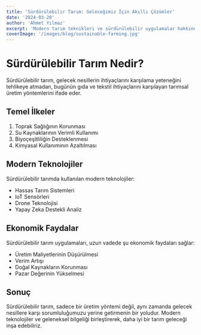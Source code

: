 ```yaml
---
title: 'Sürdürülebilir Tarım: Geleceğimiz İçin Akıllı Çözümler'
date: '2024-03-20'
author: 'Ahmet Yılmaz'
excerpt: 'Modern tarım teknikleri ve sürdürülebilir uygulamalar hakkında detaylı bir inceleme.'
coverImage: '/images/blog/sustainable-farming.jpg'
---
```


# Sürdürülebilir Tarım Nedir?

Sürdürülebilir tarım, gelecek nesillerin ihtiyaçlarını karşılama yeteneğini tehlikeye atmadan, bugünün gıda ve tekstil ihtiyaçlarını karşılayan tarımsal üretim yöntemlerini ifade eder.

## Temel İlkeler

1. Toprak Sağlığının Korunması
2. Su Kaynaklarının Verimli Kullanımı
3. Biyoçeşitliliğin Desteklenmesi
4. Kimyasal Kullanımının Azaltılması

## Modern Teknolojiler

Sürdürülebilir tarımda kullanılan modern teknolojiler:

- Hassas Tarım Sistemleri
- IoT Sensörleri
- Drone Teknolojisi
- Yapay Zeka Destekli Analiz

## Ekonomik Faydalar

Sürdürülebilir tarım uygulamaları, uzun vadede şu ekonomik faydaları sağlar:

- Üretim Maliyetlerinin Düşürülmesi
- Verim Artışı
- Doğal Kaynakların Korunması
- Pazar Değerinin Yükselmesi

## Sonuç

Sürdürülebilir tarım, sadece bir üretim yöntemi değil, aynı zamanda gelecek nesillere karşı sorumluluğumuzu yerine getirmenin bir yoludur. Modern teknolojiler ve geleneksel bilgeliği birleştirerek, daha iyi bir tarım geleceği inşa edebiliriz. 